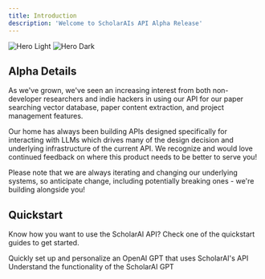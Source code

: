 ```yaml
---
title: Introduction
description: 'Welcome to ScholarAIs API Alpha Release'
---
```


<img
  className="block dark:hidden"
  src="/images/hero-light.svg"
  alt="Hero Light"
/>
<img
  className="hidden dark:block"
  src="/images/hero-dark.svg"
  alt="Hero Dark"
/>

## Alpha Details

As we've grown, we've seen an increasing interest from both non-developer researchers and indie hackers in using our API for our paper searching vector database, paper content extraction, and project management features.

Our home has always been building APIs designed specifically for interacting with LLMs which drives many of the design decision and underlying infrastructure of the current API. We recognize and would love continued feedback on where this product needs to be better to serve you!

Please note that we are always iterating and changing our underlying systems, so anticipate change, including potentially breaking ones - we're building alongside you!

## Quickstart

Know how you want to use the ScholarAI API? Check one of the quickstart guides to get started.

<CardGroup cols={2}>
  <Card
    title="I want to make my own GPT, no code"
    icon="spray-can-sparkles"
    href="/make-a-gpt"
  >
    Quickly set up and personalize an OpenAI GPT that uses ScholarAI's API
  </Card>
  <Card
    title="Build with the API"
    icon="screwdriver-wrench"
    href="/api-reference/introduction"
  >
    Understand the functionality of the ScholarAI GPT
  </Card>
</CardGroup>
